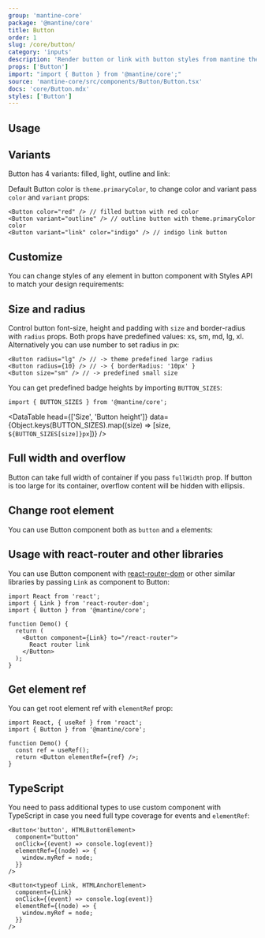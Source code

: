 ```yaml
---
group: 'mantine-core'
package: '@mantine/core'
title: Button
order: 1
slug: /core/button/
category: 'inputs'
description: 'Render button or link with button styles from mantine theme'
props: ['Button']
import: "import { Button } from '@mantine/core';"
source: 'mantine-core/src/components/Button/Button.tsx'
docs: 'core/Button.mdx'
styles: ['Button']
---
```



## Usage

<Demo data={ButtonDemos.configurator} />

## Variants

Button has 4 variants: filled, light, outline and link:

<Demo data={ButtonDemos.variants} />

Default Button color is `theme.primaryColor`, to change color and variant pass `color` and `variant` props:

```tsx
<Button color="red" /> // filled button with red color
<Button variant="outline" /> // outline button with theme.primaryColor color
<Button variant="link" color="indigo" /> // indigo link button
```

## Customize

You can change styles of any element in button component with <GatsbyLink to="/guides/styles/">Styles API</GatsbyLink> to match your design requirements:

<Demo data={ButtonDemos.customize} />

## Size and radius

Control button font-size, height and padding with `size` and border-radius with `radius` props.
Both props have predefined values: xs, sm, md, lg, xl.
Alternatively you can use number to set radius in px:

```tsx
<Button radius="lg" /> // -> theme predefined large radius
<Button radius={10} /> // -> { borderRadius: '10px' }
<Button size="sm" /> // -> predefined small size
```

<Demo data={ButtonDemos.sizes} />

You can get predefined badge heights by importing `BUTTON_SIZES`:

```tsx
import { BUTTON_SIZES } from '@mantine/core';
```

<DataTable
  head={['Size', 'Button height']}
  data={Object.keys(BUTTON_SIZES).map((size) => [size, `${BUTTON_SIZES[size]}px`])}
/>

## Full width and overflow

Button can take full width of container if you pass `fullWidth` prop.
If button is too large for its container, overflow content will be hidden with ellipsis.

<Demo data={ButtonDemos.overflow} />

## Change root element

You can use Button component both as `button` and `a` elements:

<Demo data={ButtonDemos.component} />

## Usage with react-router and other libraries

You can use Button component with [react-router-dom](https://reactrouter.com/web/guides/quick-start)
or other similar libraries by passing `Link` as component to Button:

```tsx
import React from 'react';
import { Link } from 'react-router-dom';
import { Button } from '@mantine/core';

function Demo() {
  return (
    <Button component={Link} to="/react-router">
      React router link
    </Button>
  );
}
```

## Get element ref

You can get root element ref with `elementRef` prop:

```tsx
import React, { useRef } from 'react';
import { Button } from '@mantine/core';

function Demo() {
  const ref = useRef();
  return <Button elementRef={ref} />;
}
```

## TypeScript

You need to pass additional types to use custom component with TypeScript
in case you need full type coverage for events and `elementRef`:

```tsx
<Button<'button', HTMLButtonElement>
  component="button"
  onClick={(event) => console.log(event)}
  elementRef={(node) => {
    window.myRef = node;
  }}
/>

<Button<typeof Link, HTMLAnchorElement>
  component={Link}
  onClick={(event) => console.log(event)}
  elementRef={(node) => {
    window.myRef = node;
  }}
/>
```

